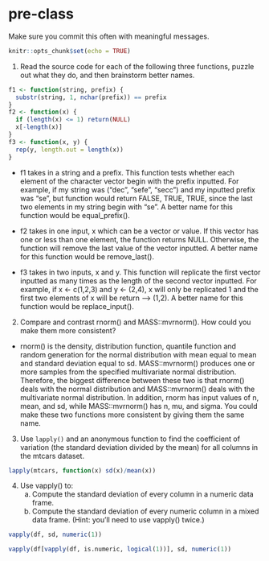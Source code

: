 # pre-class


Make sure you commit this often with meaningful messages. 



```r
knitr::opts_chunk$set(echo = TRUE)
```


1. Read the source code for each of the following three functions, puzzle out what they do, and then brainstorm better names.

```r
f1 <- function(string, prefix) {
  substr(string, 1, nchar(prefix)) == prefix
}
f2 <- function(x) {
  if (length(x) <= 1) return(NULL)
  x[-length(x)]
}
f3 <- function(x, y) {
  rep(y, length.out = length(x)) 
}
```

* f1 takes in a string and a prefix. This function tests whether each element of the character vector begin with the prefix inputted. For example, if my string was ("dec", "sefe", "secc") and my inputted prefix was "se", but function would return FALSE, TRUE, TRUE, since the last two elements in my string begin with "se". A better name for this function would be equal_prefix(). 

* f2 takes in one input, x which can be a vector or value. If this vector has one or less than one element, the function returns NULL. Otherwise, the function will remove the last value of the vector inputted. A better name for this function would be remove_last().

* f3 takes in two inputs, x and y. This function will replicate the first vector inputted as many times as the length of the second vector inputted. For example, if x <- c(1,2,3) and y <- (2,4), x will only be replicated 1 and the first two elements of x will be return --> (1,2). A better name for this function would be replace_input(). 
 
2. Compare and contrast rnorm() and MASS::mvrnorm(). How could you make them more consistent?

* rnorm() is the density, distribution function, quantile function and random generation for the normal distribution with mean equal to mean and standard deviation equal to sd. MASS::mvrnorm() produces one or more samples from the specified multivariate normal distribution. Therefore, the biggest difference between these two is that rnorm() deals with the normal distribution and MASS::mvrnorm() deals with the multivariate normal distribution. In addition, rnorm has input values of n, mean, and sd, while MASS::mvrnorm() has n, mu, and sigma. You could make these two functions more consistent by giving them the same name. 


3. Use `lapply()` and an anonymous function to find the coefficient of variation (the standard deviation divided by the mean) for all columns in the mtcars dataset. 

```r
lapply(mtcars, function(x) sd(x)/mean(x))
```


4. Use vapply() to:
    a. Compute the standard deviation of every column in a numeric data frame.
    b. Compute the standard deviation of every numeric column in a mixed data frame. (Hint: you’ll need to use vapply() twice.)
    
```r
vapply(df, sd, numeric(1))
```

```r
vapply(df[vapply(df, is.numeric, logical(1))], sd, numeric(1))
```


